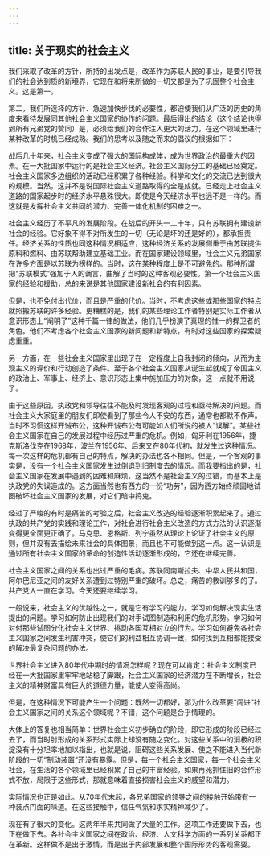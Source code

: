 ```yaml
---
---
---
```

title: 关于现实的社会主义
---

我们采取了改革的方针，所持的出发点是，改革作为苏联人民的事业，是要引导我们的社会达到质的新境界，它现在和将来所做的一切又都是为了巩固整个社会主义。这是第一。

第二，我们所选择的方针、急速加快步伐的必要性，都迫使我们从广泛的历史的角度来看待发展同其他社会主义国家的协作的问题。最后得出的结论（这个结论也得到所有兄弟党的赞同）是，必须给我们的合作注入更大的活力，在这个领域里进行某种改革的时机已经成熟。我们的思考以及随之而来的倡议的根据如下：

战后几十年来，社会主义变成了强大的国际构成体，成为世界政治的最重大的因素。在一大批国家中运行的是社会主义经济。社会主义国际分工的基础已经奠定。社会主义国家多边组织的活动已经积累了各种经验。科学和文化的交流已达到很大的规模。当然，这并不是说国际社会主义道路取得的全是成就。已经走上社会主义道路的国家起步时的经济水平悬殊很大。即使是今天经济水平也远不是一样的。而这就是发挥社会主义共同的潜力、完善一体化机制的困难之一。

社会主义经历了不平凡的发展阶段。在战后的开头一二十年，只有苏联拥有建设新社会的经验。它好象不得不对所发生的一切（无论是坏的还是好的），都承担责任。经济关系的性质也同这种情况相适应，这种经济关系的发展侧重于由苏联提供原料和燃料、由苏联帮助建立基础工业。而在国家建设领域里，社会主义兄弟国家在许多方面是以苏联为榜样的。当时，这在某种程度上是不可避免的。那种所谓把“苏联模式”强加于人的谰言，曲解了当时的这种客观必要性。第一个社会主义国家的经验和援助，总的来说是其他国家建设新社会的有利因素。

但是，也不免付出代价，而且是严重的代价。当时，不考虑这些或那些国家的特点就照搬苏联的许多经验。更糟糕的是，我们的某些理论工作者特别是实际工作者从意识形态上“阐明了”这种千篇一律的做法，他们几乎扮演了真理的惟一的捍卫者的角色。他们不考虑各个社会主义国家的新问题和新特点，有时对这些国家的探索疑虑重重。

另一方面，在一些社会主义国家里出现了在一定程度上自我封闭的倾向，从而为主观主义的评价和行动创造了条件。至于各个社会主义国家从诞生起就成了帝国主义的政治上、军事上、经济上、意识形态上集中施加压力的对象，这一点就不用说了。

由于这些原因，执政党和领导往往不能及时发现客观的过程和亟待解决的问题。而社会主义大家庭里的朋友们即使看到了那些令人不安的东西，通常也都默不作声。当时不习惯这样开诚布公，这种开诚布公有可能如人们所说的被人“误解”。某些社会主义国家在自己的发展过程中经历过严重的危机。例如，匈牙利在1956年，捷克斯洛伐克在1968年，波兰在1956年、后来又在80年代初，就发生过这种情况。每一次这样的危机都有自己的特点，解决的办法也各不相同。但是，一个客观的事实是，没有一个社会主义国家发生过倒退到旧制度去的情况。而我要指出的是，社会主义国家在发展中遇到的困难和麻烦，这当然不是社会主义的过错，而基本上是执政党的失误造成的。这方面当然也有西方的一份“功劳”，因为西方始终顽固地试图破坏社会主义国家的发展，对它们暗中捣鬼。

经过了严峻的有时是痛苦的考验之后，社会主义改造的经验逐渐积累起来了。通过执政的共产党的实践和理论工作，对社会进行社会主义改造的方式方法的认识逐渐变得更全面更正确了。马克思、恩格斯、列宁虽然从理论上论证了社会主义的原则，但并没有去描绘未来社会的具体图景，而且也不可能做到这一点。这一认识是通过所有社会主义国家的革命的创造性活动逐渐形成的，它还在继续完善。

社会主义国家之间的关系也出过严重的毛病。苏联同南斯拉夫、中华人民共和国，阿尔巴尼亚之间的友好关系遭到过特别严重的破坏。总之，痛苦的教训够多的了。共产党人一直在学习。今天还要继续学习。

一般说来，社会主义的优越性之一，就是它有学习的能力。学习如何解决现实生活提出的问题。学习如何防止出现我们的对手试图制造和利用的危机形势。学习如何对付那些试图分化社会主义世界、挑动各国互相对立的行为。学习如何避免各社会主义国家之间发生利害冲突，使它们的利益相互协调一致，如何找到互相都能接受的解决最复杂问题的办法。

世界社会主义进入80年代中期时的情况怎样呢？现在可以肯定：社会主义制度已经在一大批国家里牢牢地站稳了脚跟，社会主义国家的经济潜力在不断增长，社会主义的精神财富具有巨大的道德力量，能使人变得高尚。

但是，在这种情况下可能产生一个问题：既然一切都好，那为什么改革要“闯进”社会主义国家之间的关系这个领域呢？不错，这个问题是合乎情理的。

大体上的答复也相当简单：世界社会主义初步确立的阶段，即它形成的阶段已经过去了，而当时肘形成的关系形式实际上却没有随之变化。对这些关系中的消极的积淀没有十分坦率地加以指出，也就是说，阻碍这些关系发展、使之不能进入当代新阶段的一切“制动装置”还没有暴露。但是，每一个社会主义国家，每一个社会主义社会，在生活的各个领域里已经积累了自己的丰富经验。如果再死抓住旧的合作形式不放，局限于这些形式，那就意味着直接损害社会主义的威望和潜力。

实际情况也正是如此。从70年代末起，各兄弟国家的领导之间的接触开始带有一种装点门面的味道。在这些接触中，信任气氛和求实精神减少了。

现在有了很大的变化。这两年半来共同做了大量的工作。这项工作还要做下去，也正在做下去。各社会主义国家之间在政治、经济、人文科学方面的一系列关系都正在革新。这样做不是出于激情，而是出于内部发展和整个国际形势的客观需要。